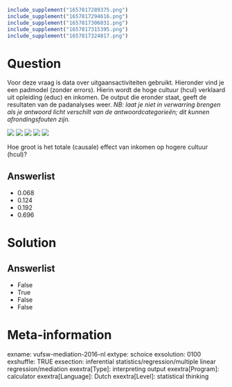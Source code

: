```r
include_supplement("1657817289375.png")
include_supplement("1657817294616.png")
include_supplement("1657817306031.png")
include_supplement("1657817315395.png")
include_supplement("1657817324817.png")
```

Question
========
Voor deze vraag is data over uitgaansactiviteiten gebruikt. Hieronder
vind je een padmodel (zonder errors). Hierin wordt de hoge cultuur
(hcul) verklaard uit opleiding (educ) en inkomen. De output die eronder
staat, geeft de resultaten van de padanalyses weer. *NB: laat je niet in
verwarring brengen als je antwoord licht verschilt van de
antwoordcategorieën; dit kunnen afrondingsfouten zijn.*  
  
![](1657817289375.png)
![](1657817294616.png)
![](1657817306031.png)
![](1657817315395.png)
![](1657817324817.png)
  
  
Hoe groot is het totale (causale) effect van inkomen op hogere cultuur
(hcul)?

Answerlist
----------
* 0.068
* 0.124
* 0.192
* 0.696

Solution
========










Answerlist
----------
* False
* True
* False
* False

Meta-information
================
exname: vufsw-mediation-2016-nl
extype: schoice
exsolution: 0100
exshuffle: TRUE
exsection: inferential statistics/regression/multiple linear regression/mediation
exextra[Type]: interpreting output
exextra[Program]: calculator
exextra[Language]: Dutch
exextra[Level]: statistical thinking

